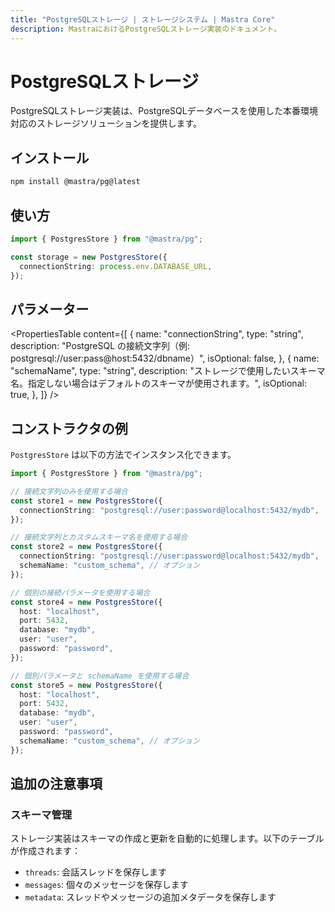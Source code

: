 ---
title: "PostgreSQLストレージ | ストレージシステム | Mastra Core"
description: MastraにおけるPostgreSQLストレージ実装のドキュメント。
---

# PostgreSQLストレージ

PostgreSQLストレージ実装は、PostgreSQLデータベースを使用した本番環境対応のストレージソリューションを提供します。

## インストール

```bash copy
npm install @mastra/pg@latest
```

## 使い方

```typescript copy showLineNumbers
import { PostgresStore } from "@mastra/pg";

const storage = new PostgresStore({
  connectionString: process.env.DATABASE_URL,
});
```

## パラメーター

<PropertiesTable
  content={[
    {
      name: "connectionString",
      type: "string",
      description:
        "PostgreSQL の接続文字列（例: postgresql://user:pass@host:5432/dbname）",
      isOptional: false,
    },
    {
      name: "schemaName",
      type: "string",
      description:
        "ストレージで使用したいスキーマ名。指定しない場合はデフォルトのスキーマが使用されます。",
      isOptional: true,
    },
  ]}
/>

## コンストラクタの例

`PostgresStore` は以下の方法でインスタンス化できます。

```ts
import { PostgresStore } from "@mastra/pg";

// 接続文字列のみを使用する場合
const store1 = new PostgresStore({
  connectionString: "postgresql://user:password@localhost:5432/mydb",
});

// 接続文字列とカスタムスキーマ名を使用する場合
const store2 = new PostgresStore({
  connectionString: "postgresql://user:password@localhost:5432/mydb",
  schemaName: "custom_schema", // オプション
});

// 個別の接続パラメータを使用する場合
const store4 = new PostgresStore({
  host: "localhost",
  port: 5432,
  database: "mydb",
  user: "user",
  password: "password",
});

// 個別パラメータと schemaName を使用する場合
const store5 = new PostgresStore({
  host: "localhost",
  port: 5432,
  database: "mydb",
  user: "user",
  password: "password",
  schemaName: "custom_schema", // オプション
});
```

## 追加の注意事項

### スキーマ管理

ストレージ実装はスキーマの作成と更新を自動的に処理します。以下のテーブルが作成されます：

- `threads`: 会話スレッドを保存します
- `messages`: 個々のメッセージを保存します
- `metadata`: スレッドやメッセージの追加メタデータを保存します
